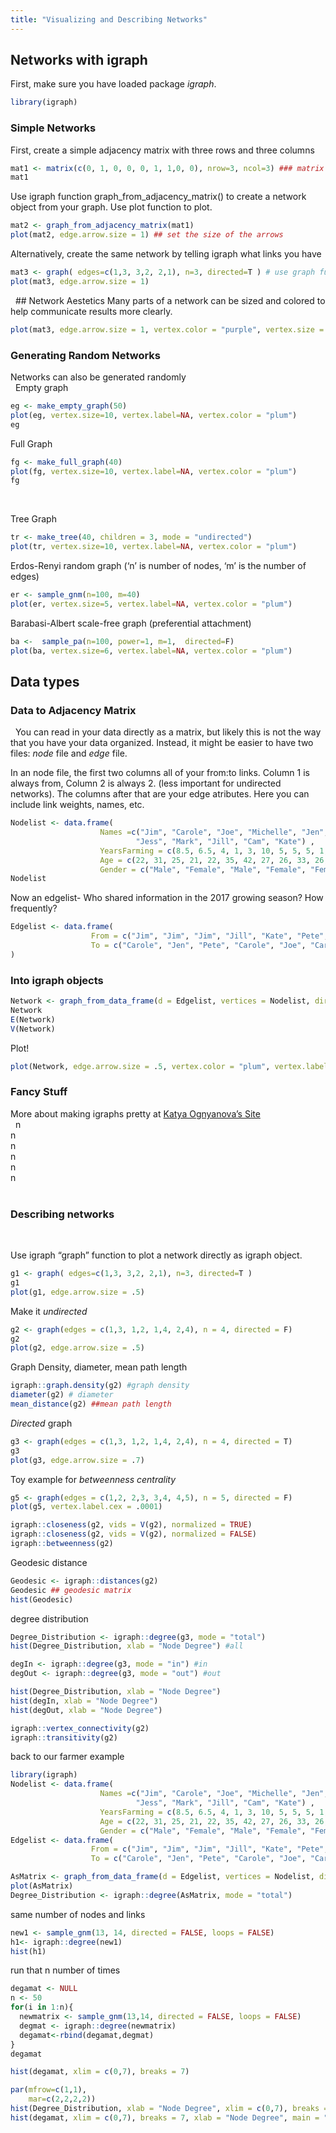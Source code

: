 ```yaml
---
title: "Visualizing and Describing Networks"
---
```


## Networks with igraph 

First, make sure you have loaded package *igraph*. 
```r
library(igraph)
```

### Simple Networks

First, create a simple adjacency matrix with three rows and three columns 
```r
mat1 <- matrix(c(0, 1, 0, 0, 0, 1, 1,0, 0), nrow=3, ncol=3) ### matrix function 
mat1
```


Use igraph function graph_from_adjacency_matrix() to create a network object from your graph. Use plot function to plot. 
```r
mat2 <- graph_from_adjacency_matrix(mat1)
plot(mat2, edge.arrow.size = 1) ## set the size of the arrows 
```

Alternatively, create the same network by telling igraph what links you have  

```r
mat3 <- graph( edges=c(1,3, 3,2, 2,1), n=3, directed=T ) # use graph function and list edges 
plot(mat3, edge.arrow.size = 1)
```
\  
## Network Aestetics
Many parts of a network can be sized and colored to help communicate results more clearly. 

```r
plot(mat3, edge.arrow.size = 1, vertex.color = "purple", vertex.size = 20, vertex.label.cex = 2, vertex.label.dist = 3.5)

```

### Generating Random Networks   
Networks can also be generated randomly  
\  
Empty graph

```r
eg <- make_empty_graph(50)
plot(eg, vertex.size=10, vertex.label=NA, vertex.color = "plum")
eg
```

Full Graph

```r
fg <- make_full_graph(40)
plot(fg, vertex.size=10, vertex.label=NA, vertex.color = "plum")
fg
```
\  

Tree Graph 
```r
tr <- make_tree(40, children = 3, mode = "undirected")
plot(tr, vertex.size=10, vertex.label=NA, vertex.color = "plum") 
```

Erdos-Renyi random graph (‘n’ is number of nodes, ‘m’ is the number of edges)
```r
er <- sample_gnm(n=100, m=40) 
plot(er, vertex.size=5, vertex.label=NA, vertex.color = "plum")  
```


Barabasi-Albert scale-free graph (preferential attachment)
```r
ba <-  sample_pa(n=100, power=1, m=1,  directed=F)
plot(ba, vertex.size=6, vertex.label=NA, vertex.color = "plum")
```


## Data types  

### Data to Adjacency Matrix  
\  
You can read in your data directly as a matrix, but likely this is not the way that you have your data organized. Instead, it might be easier to have two files: *node* file and *edge* file. 

In an node file, the first two columns all of your from:to links. Column 1 is always from, Column 2 is always 2. (less important for undirected networks). The columns after that are your edge atributes. Here you can include link weights, names, etc.
```r
Nodelist <- data.frame(
                    Names =c("Jim", "Carole", "Joe", "Michelle", "Jen", "Pete", "Paul", "Tim", 
                            "Jess", "Mark", "Jill", "Cam", "Kate") ,
                    YearsFarming = c(8.5, 6.5, 4, 1, 3, 10, 5, 5, 5, 1, 1, 6, 6) , 
                    Age = c(22, 31, 25, 21, 22, 35, 42, 27, 26, 33, 26, 28, 22) , 
                    Gender = c("Male", "Female", "Male", "Female", "Female", "Male","Male","Male", "Female", "Male", "Female", "Male", "Female"))
Nodelist       
```

Now an edgelist- Who shared information in the 2017 growing season? How frequently? 
```r
Edgelist <- data.frame(
                  From = c("Jim", "Jim", "Jim", "Jill", "Kate", "Pete", "Pete", "Jess", "Jim", "Jim", "Pete"),
                  To = c("Carole", "Jen", "Pete", "Carole", "Joe", "Carole", "Paul", "Mark", "Cam", "Mark", "Tim")
)

```


### Into igraph objects


```r
Network <- graph_from_data_frame(d = Edgelist, vertices = Nodelist, directed = T)
Network
E(Network)
V(Network)
```


Plot!
```r
plot(Network, edge.arrow.size = .5, vertex.color = "plum", vertex.label.dist = 2.5)

```

### Fancy Stuff
 More about making igraphs pretty at [Katya Ognyanova's Site](http://kateto.net/networks-r-igraph)  
\  
n    
n  
n  
n  
n  
n  
\  



### Describing networks  
\  

Use igraph "graph" function to plot a network directly as igraph object. 
```r
g1 <- graph( edges=c(1,3, 3,2, 2,1), n=3, directed=T ) 
g1
plot(g1, edge.arrow.size = .5)
```

Make it *undirected*
```r
g2 <- graph(edges = c(1,3, 1,2, 1,4, 2,4), n = 4, directed = F)
g2
plot(g2, edge.arrow.size = .5)
```

Graph Density, diameter, mean path length
```r
igraph::graph.density(g2) #graph density
diameter(g2) # diameter
mean_distance(g2) ##mean path length
```

*Directed* graph
```r
g3 <- graph(edges = c(1,3, 1,2, 1,4, 2,4), n = 4, directed = T)
g3
plot(g3, edge.arrow.size = .7)
```


Toy example for *betweenness centrality* 
```r
g5 <- graph(edges = c(1,2, 2,3, 3,4, 4,5), n = 5, directed = F)
plot(g5, vertex.label.cex = .0001)
```


```r
igraph::closeness(g2, vids = V(g2), normalized = TRUE)
igraph::closeness(g2, vids = V(g2), normalized = FALSE)
igraph::betweenness(g2)
```

Geodesic distance
```r
Geodesic <- igraph::distances(g2)
Geodesic ## geodesic matrix
hist(Geodesic)
```

degree distribution
```r
Degree_Distribution <- igraph::degree(g3, mode = "total")
hist(Degree_Distribution, xlab = "Node Degree") #all

degIn <- igraph::degree(g3, mode = "in") #in
degOut <- igraph::degree(g3, mode = "out") #out

hist(Degree_Distribution, xlab = "Node Degree") 
hist(degIn, xlab = "Node Degree")
hist(degOut, xlab = "Node Degree")
```


```r
igraph::vertex_connectivity(g2)
igraph::transitivity(g2)
```


back to our farmer example 
```r
library(igraph)
Nodelist <- data.frame(
                    Names =c("Jim", "Carole", "Joe", "Michelle", "Jen", "Pete", "Paul", "Tim", 
                            "Jess", "Mark", "Jill", "Cam", "Kate") ,
                    YearsFarming = c(8.5, 6.5, 4, 1, 3, 10, 5, 5, 5, 1, 1, 6, 6) , 
                    Age = c(22, 31, 25, 21, 22, 35, 42, 27, 26, 33, 26, 28, 22) , 
                    Gender = c("Male", "Female", "Male", "Female", "Female", "Male","Male","Male", "Female", "Male", "Female", "Male", "Female"))
Edgelist <- data.frame(
                  From = c("Jim", "Jim", "Jim", "Jill", "Kate", "Pete", "Pete", "Jess", "Jim", "Jim", "Pete"),
                  To = c("Carole", "Jen", "Pete", "Carole", "Joe", "Carole", "Paul", "Mark", "Cam", "Mark", "Tim"))

AsMatrix <- graph_from_data_frame(d = Edgelist, vertices = Nodelist, directed = FALSE)
plot(AsMatrix)
Degree_Distribution <- igraph::degree(AsMatrix, mode = "total")
```

same number of nodes and links
```r
new1 <- sample_gnm(13, 14, directed = FALSE, loops = FALSE)
h1<- igraph::degree(new1)
hist(h1)
```


run that n number of times 
```r
degamat <- NULL
n <- 50
for(i in 1:n){
  newmatrix <- sample_gnm(13,14, directed = FALSE, loops = FALSE)
  degmat <- igraph::degree(newmatrix)
  degamat<-rbind(degamat,degmat)
}
degamat

hist(degamat, xlim = c(0,7), breaks = 7)
```

```r
par(mfrow=c(1,1),
    mar=c(2,2,2,2))
hist(Degree_Distribution, xlab = "Node Degree", xlim = c(0,7), breaks = 3, main = "Observed")
hist(degamat, xlim = c(0,7), breaks = 7, xlab = "Node Degree", main = "Simulated")
```
